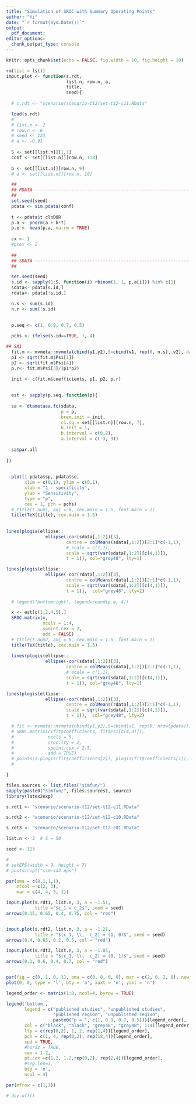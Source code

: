```yaml
---
title: "Simulation of SROC with Summary Operating Points"
author: "Yi"
date: "`r format(Sys.Date())`"
output:
  pdf_document:
editor_options:
  chunk_output_type: console
---
```



```r
knitr::opts_chunk$set(echo = FALSE, fig.width = 10, fig.height = 10)

rm(list = ls())
imput.plot <- function(s.rdt,
                       list.n, row.n, a,
                       title, 
                       seed){
  
  # s.rdt <- "scenario/scenario-t12/set-t12-c11.RData"

  load(s.rdt)
  # 
  # list.n <- 2
  # row.n <- 6
  # seed <- 123
  # a <- -0.91
  
  S <- set[[list.n]][1,1]
  conf <- set[[list.n]][row.n, 1:8]
  
  b <- set[[list.n]][row.n, 9]
  # a <- set[[list.n]][row.n, 10]

  ##
  ## PDATA -----------------------------------------------------------
  ##
  set.seed(seed)
  pdata <- sim.pdata(conf)
  
  t <- pdata$t.clnDOR
  p.a <- pnorm(a + b*t)
  p.e <- mean(p.a, na.rm = TRUE)
  
  cx <- 1
  #pcex <- 2
  
  ##
  ## SDATA ------------------------------------------------------------
  ##

  set.seed(seed)
  s.id <- sapply(1:S, function(i) rbinom(1, 1, p.a[i])) %in% c(1)
  sdata<- pdata[s.id,] 
  rdata<- pdata[!s.id,] 

  n.s <- sum(s.id)
  n.r <- sum(!s.id)
  

  p.seq <- c(1, 0.9, 0.7, 0.5)
  
  pchs <- ifelse(s.id==TRUE, 1, 4)

## SA1  
  fit.m <- mvmeta::mvmeta(cbind(y1,y2),S=cbind(v1, rep(0, n.s), v2), data = sdata, method="ml")
  p1 <- sqrt(fit.m$Psi[1])
  p2 <- sqrt(fit.m$Psi[4])
  p.r<- fit.m$Psi[3]/(p1*p2)

  init <- c(fit.m$coefficients, p1, p2, p.r)
  
  
  est <- sapply(p.seq, function(p){
  
  sa <- dtametasa.fc(sdata, 
                     p = p, 
                     brem.init = init, 
                     c1.sq = set[[list.n]][row.n, 7], 
                     b.init = 1, 
                     b.interval = c(0,2),
                     a.interval = c(-3, 3))
  
  sa$par.all
  
})
  
  
  plot(1-pdata$sp, pdata$se, 
       xlim = c(0,1), ylim = c(0,1),
       xlab = "1 - specificity",
       ylab = "Sensitivity",
       type = "p",
       cex = 1, pch = pchs)
  # title(t.num1, adj = 0, cex.main = 1.5, font.main = 1)
  title(TeX(title), cex.main = 1.5)
  
  
lines(plogis(ellipse::
               ellipse(-cor(sdata[,1:2])[3],
                       centre = colMeans(sdata[,1:2])[2:1]*c(-1,1),
                       # scale = c(1,1), 
                       scale = sqrt(var(sdata[,1:2])[c(4,1)]),
                       t = 1)), col="grey48", lty=1)

lines(plogis(ellipse::
               ellipse(-cor(rdata[,1:2])[3],
                       centre = colMeans(rdata[,1:2])[2:1]*c(-1,1),
                       scale = sqrt(var(sdata[,1:2])[c(4,1)]),
                       t = 1)),  col="grey48", lty=2)
  
  # legend("bottomright", legend=round(p.e, 4))

  x <- est[c(1,2,4,5),]
  SROC.matrix(x,
              ncols = 1:4,
              spoint.cex = 2,
              add = FALSE)
  # title(t.num2, adj = 0, cex.main = 1.5, font.main = 1)
  title(TeX(title), cex.main = 1.5)
  
  lines(plogis(ellipse::
               ellipse(-cor(sdata[,1:2])[3],
                       centre = colMeans(sdata[,1:2])[2:1]*c(-1,1),
                       # scale = c(1,1), 
                       scale = sqrt(var(sdata[,1:2])[c(4,1)]),
                       t = 1)), col="grey48", lty=1)

lines(plogis(ellipse::
               ellipse(-cor(rdata[,1:2])[3],
                       centre = colMeans(rdata[,1:2])[2:1]*c(-1,1),
                       scale = sqrt(var(sdata[,1:2])[c(4,1)]),
                       t = 1)),  col="grey48", lty=2)

  # fit <- mvmeta::mvmeta(cbind(y1,y2),S=cbind(v1, rep(0, nrow(pdata)), v2), data=pdata, method = "ml")
  # SROC.matrix(c(fit$coefficients, fit$Psi[c(4,3)]),
  #             ncols = 5,
  #             sroc.lty = 2,
  #             spoint.cex = 2.5,
  #             add = TRUE)
  # points(1-plogis(fit$coefficients[2]), plogis(fit$coefficients[1]), col=5, cex=2, pch=19)
  # 

}

files.sources <- list.files("simfun/")
sapply(paste0("simfun/", files.sources), source)
library(latex2exp)

```


```r
s.rdt1 <- "scenario/scenario-t12/set-t12-c11.RData"

s.rdt2 <- "scenario/scenario-t12/set-t12-c10.RData"

s.rdt3 <- "scenario/scenario-t12/set-t12-c01.RData"

list.n <- 2  # S = 50
```




```r
seed <- 123

# 
# setEPS(width = 9, height = 7)
# postscript("sim-sa3.eps")

par(oma = c(8,1,1,1),
    mfcol = c(2, 3), 
    mar = c(4, 4, 3, 1))

imput.plot(s.rdt1, list.n, 3, a = -1.51, 
           title ="$c_1 = c_2$", seed = seed)
arrows(0.15, 0.65, 0.4, 0.75, col = "red")


imput.plot(s.rdt2, list.n, 3, a = -1.21, 
           title = "$(c_1, \\,  c_2) = (1, 0)$", seed = seed)
arrows(0.4, 0.65, 0.2, 0.5, col = "red")

imput.plot(s.rdt3, list.n, 3, a = -1.05, 
           title = "$(c_1, \\,  c_2) = (0, 1)$", seed = seed)
arrows(0.1, 0.6, 0.4, 0.7, col = "red")


par(fig = c(0, 1, 0, 1), oma = c(0, 0, 0, 0), mar = c(2, 0, 2, 0), new = TRUE)
plot(0, 0, type = 'l', bty = 'n', xaxt = 'n', yaxt = 'n')

legend_order <- matrix(1:8, ncol=4, byrow = TRUE)

legend('bottom',
       legend = c("published studies", "unpublished studies", 
                  "published region", "unpublished region",
                  paste0("p = ", c(1, 0.9, 0.7, 0.5)))[legend_order], 
       col = c("black", "black", "grey48", "grey48", 1:4)[legend_order], 
       lty = c(rep(0,2), 1, 2, rep(1,4))[legend_order],
       pch = c(1, 4, rep(0,2), rep(18,4))[legend_order],
       xpd = TRUE, 
       #horiz = TRUE, 
       cex = 1.2,
       pt.cex =c(1.2, 1.2,rep(0,2), rep(2,4))[legend_order],
       #seg.len=1, 
       bty = 'n',
       ncol = 4)

par(mfrow = c(1,1))

# dev.off()
```

